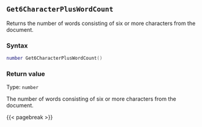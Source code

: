 ## `Get6CharacterPlusWordCount` {#standard-get6characterpluswordcount}

Returns the number of words consisting of six or more characters from the document.

### Syntax {-}

``` .lua
number Get6CharacterPlusWordCount()
```

### Return value {-}

Type: `number`

The number of words consisting of six or more characters from the document.

{{< pagebreak >}}